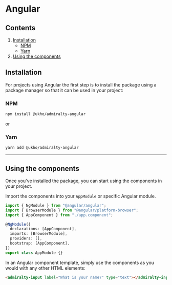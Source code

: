 # Angular

## Contents

1. [Installation](#installation)
   - [NPM](#npm)
   - [Yarn](#yarn)
2. [Using the components](#using-the-components)

## Installation

For projects using Angular the first step is to install the package using a package manager so that it can be used in your project:

### NPM

```bash
npm install @ukho/admiralty-angular
```

or

### Yarn

```bash
yarn add @ukho/admiralty-angular
```

---

## Using the components

Once you've installed the package, you can start using the components in your project.

Import the components into your `AppModule` or specific Angular module.

```typescript
import { NgModule } from "@angular/angular";
import { BrowserModule } from "@angular/platform-browser";
import { AppComponent } from "./app.component";

@NgModule({
  declarations: [AppComponent],
  imports: [BrowserModule],
  providers: [],
  bootstrap: [AppComponent],
})
export class AppModule {}
```

In an Angular component template, simply use the components as you would with any other HTML elements:

```html
<admiralty-input label="What is your name?" type="text"></admiralty-input>
```

